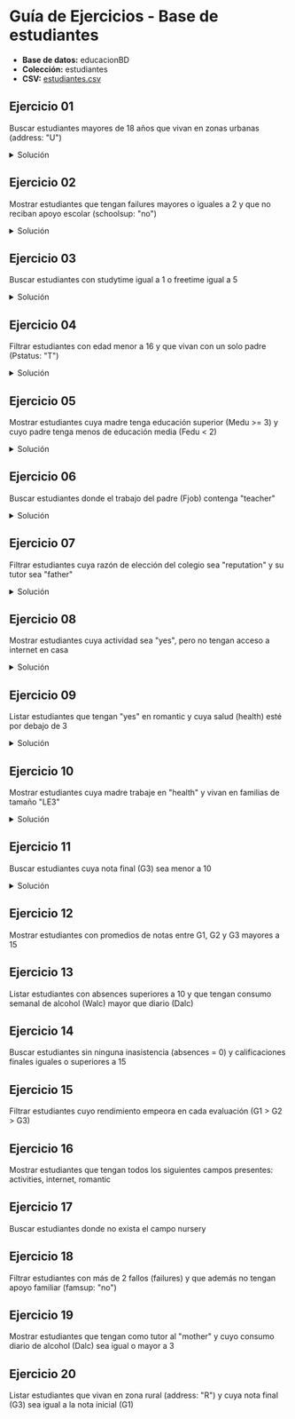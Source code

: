
# Guía de Ejercicios - Base de estudiantes

- **Base de datos:** educacionBD
- **Colección:** estudiantes
- **CSV:** <a href='/ti3v32/data/estudiantes.csv' target="_blank" rel="noopener noreferrer" className={styles.link}>estudiantes.csv</a>

## Ejercicio 01
Buscar estudiantes mayores de 18 años que vivan en zonas urbanas (address: "U") 

<details>
    <summary style={{color:'red'}}>Solución</summary>
```js
db.estudiantes.find({ 
    age:{$gt:18}, 
    address:"U" 
}) 
```
</details>

## Ejercicio 02
Mostrar estudiantes que tengan failures mayores o iguales a 2 y que no reciban apoyo escolar (schoolsup: "no")

<details>
    <summary style={{color:'red'}}>Solución</summary>
```js
db.estudiantes.find({ 
    failures:{$gte:2}, 
    schoolsup:"no" 
}) 
```
</details>

## Ejercicio 03
Buscar estudiantes con studytime igual a 1 o freetime igual a 5

<details>
    <summary style={{color:'red'}}>Solución</summary>
```js
db.estudiantes.find({ 
    $or: [ 
        {studytime:1}, 
        {freetime:5} 
    ] 
}) 
```
</details>

## Ejercicio 04
Filtrar estudiantes con edad menor a 16 y que vivan con un solo padre (Pstatus: "T")

<details>
    <summary style={{color:'red'}}>Solución</summary>
```js
db.estudiantes.find({ 
    age:{$lt:16}, 
    Pstatus:"T"
})
```
</details>

## Ejercicio 05
Mostrar estudiantes cuya madre tenga educación superior (Medu >= 3) y cuyo padre tenga menos de educación media (Fedu < 2)

<details>
    <summary style={{color:'red'}}>Solución</summary>
```js
db.estudiantes.find({ 
    Medu:{$gte:3}, 
    Fedu:{$lt:2} 
}) 
```
</details>

## Ejercicio 06
Buscar estudiantes donde el trabajo del padre (Fjob) contenga "teacher"

<details>
    <summary style={{color:'red'}}>Solución</summary>
```js
db.estudiantes.find({ Fjob:"teacher" }) 
```
</details>

## Ejercicio 07
Filtrar estudiantes cuya razón de elección del colegio sea "reputation" y su tutor sea "father"

<details>
    <summary style={{color:'red'}}>Solución</summary>
```js
db.estudiantes.find({  
    reason: "reputation", 
    guardian: "father" 
}) 
```
</details>

## Ejercicio 08
Mostrar estudiantes cuya actividad sea "yes", pero no tengan acceso a internet en casa

<details>
    <summary style={{color:'red'}}>Solución</summary>
```js
db.estudiantes.find({ 
    activities:"yes", 
    internet:"no" 
}) 
```
</details>

## Ejercicio 09
Listar estudiantes que tengan "yes" en romantic y cuya salud (health) esté por debajo de 3

<details>
    <summary style={{color:'red'}}>Solución</summary>
```js
db.estudiantes.find({ 
    romantic:"yes", 
    health:{$lt:3} 
}) 
```
</details>

## Ejercicio 10
Mostrar estudiantes cuya madre trabaje en "health" y vivan en familias de tamaño "LE3"

<details>
    <summary style={{color:'red'}}>Solución</summary>
```js
db.estudiantes.find({ 
    Mjob:"health", 
    famsize:"LE3" 
}) 
```
</details>

## Ejercicio 11
Buscar estudiantes cuya nota final (G3) sea menor a 10

<details>
    <summary style={{color:'red'}}>Solución</summary>
```js
db.estudiantes.find({ G3:{$lt:10} }) 
```
</details>

## Ejercicio 12
Mostrar estudiantes con promedios de notas entre G1, G2 y G3 mayores a 15

## Ejercicio 13
Listar estudiantes con absences superiores a 10 y que tengan consumo semanal de alcohol (Walc) mayor que diario (Dalc)

## Ejercicio 14
Buscar estudiantes sin ninguna inasistencia (absences = 0) y calificaciones finales iguales o superiores a 15

## Ejercicio 15
Filtrar estudiantes cuyo rendimiento empeora en cada evaluación (G1 > G2 > G3)

## Ejercicio 16
Mostrar estudiantes que tengan todos los siguientes campos presentes: activities, internet, romantic

## Ejercicio 17
Buscar estudiantes donde no exista el campo nursery

## Ejercicio 18
Filtrar estudiantes con más de 2 fallos (failures) y que además no tengan apoyo familiar (famsup: "no")

## Ejercicio 19
Mostrar estudiantes que tengan como tutor al "mother" y cuyo consumo diario de alcohol (Dalc) sea igual o mayor a 3

## Ejercicio 20
Listar estudiantes que vivan en zona rural (address: "R") y cuya nota final (G3) sea igual a la nota inicial (G1)

